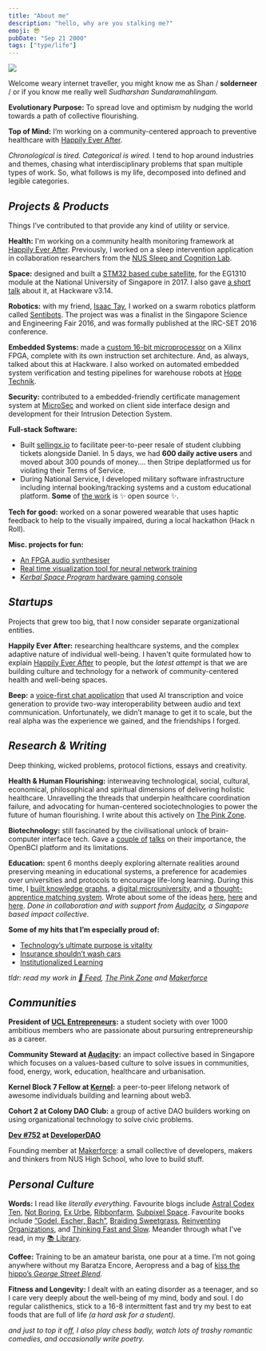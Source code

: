 ```yaml
---
title: "About me"
description: "hello, why are you stalking me?"
emoji: 😎
pubDate: "Sep 21 2000"
tags: ["type/life"]
---
```



<img src="/pfp-min.png" class="w-36 h-36" />

Welcome weary internet traveller, you might know me as Shan / **solderneer** / or if you know me really well _Sudharshan Sundaramahlingam._

**Evolutionary Purpose:** To spread love and optimism by nudging the world towards a path of collective flourishing.

**Top of Mind:** I’m working on a community-centered approach to preventive healthcare with [Happily Ever After](https://hea.care/).

_Chronological is tired. Categorical is wired._ I tend to hop around industries and themes, chasing what interdisciplinary problems that span multiple types of work. So, what follows is my life, decomposed into defined and legible categories.

## _Projects & Products_

<Callout emoji="💜" color="bg-violet-50">Things I’ve contributed to that provide any kind of utility or service.</Callout>

**Health:** I'm working on a community health monitoring framework at [Happily Ever After](https://hea.care). Previously, I worked on a sleep intervention application in collaboration researchers from the [NUS Sleep and Cognition Lab](https://sleepcognition-lab.org/).

**Space:** designed and built a [STM32 based cube satellite](https://github.com/solderneer/ARMsat), for the EG1310 module at the National University of Singapore in 2017. I also gave [a short talk](https://engineers.sg/video/tm32-based-nanosatellite-project-hackware-v3-14159--1773) about it, at Hackware v3.14.

**Robotics:** with my friend, [Isaac Tay](https://github.com/IsaacTay), I worked on a swarm robotics platform called [Sentibots](https://github.com/solderneer/Sentibots). The project was was a finalist in the Singapore Science and Engineering Fair 2016, and was formally published at the IRC-SET 2016 conference.

**Embedded Systems:** made a [custom 16-bit microprocessor](https://github.com/solderneer/artemis) on a Xilinx FPGA, complete with its own instruction set architecture. And, as always, talked about this at Hackware. I also worked on automated embedded system verification and testing pipelines for warehouse robots at [Hope Technik](https://www.hopetechnik.com/).

**Security:** contributed to a embedded-friendly certificate management system at [MicroSec](https://www.usec.io/) and worked on client side interface design and development for their Intrusion Detection System.

**Full-stack Software:**

- Built [sellingx.io](http://sellingx.io) to facilitate peer-to-peer resale of student clubbing tickets alongside Daniel. In 5 days, we had **600 daily active users** and moved about 300 pounds of money…. then Stripe deplatformed us for violating their Terms of Service.
- During National Service, I developed military software infrastructure including internal booking/tracking systems and a custom educational platform. **Some** of [the work](https://github.com/digital-okra) is ✨ open source ✨.

**Tech for good:** worked on a sonar powered wearable that uses haptic feedback to help to the visually impaired, during a local hackathon (Hack n Roll).

**Misc. projects for fun:**

- [An FPGA audio synthesiser](https://github.com/solderneer/Synthesia)
- [Real time visualization tool for neural network training](https://github.com/makerforceio/nviz)
- [_Kerbal Space Program_ hardware gaming console](https://makerforce.io/the-ksp-command-station-2/)

## _Startups_

<Callout emoji="🚀" color="bg-violet-50">Projects that grew too big, that I now consider separate organizational entities.</Callout>

**Happily Ever After:** researching healthcare systems, and the complex adaptive nature of individual well-being. I haven't quite formulated how to explain [Happily Ever After](https://hea.care/) to people, but the _latest attempt_ is that we are building culture and technology for a network of community-centered health and well-being spaces.

**Beep:** a [voice-first chat application](https://beepvoice.app/) that used AI transcription and voice generation to provide two-way interoperability between audio and text communication. Unfortunately, we didn’t manage to get it to scale, but the real alpha was the experience we gained, and the friendships I forged.

## _Research & Writing_

<Callout emoji="🧠" color="bg-violet-50">Deep thinking, wicked problems, protocol fictions, essays and creativity.</Callout>

**Health & Human Flourishing:** interweaving technological, social, cultural, economical, philosophical and spiritual dimensions of delivering holistic healthcare. Unravelling the threads that underpin healthcare coordination failure, and advocating for human-centered sociotechnologies to power the future of human flourishing. I write about this actively on [The Pink Zone](https://heacare.substack.com).

**Biotechnology:** still fascinated by the civilisational unlock of brain-computer interface tech. Gave a [couple of](https://engineers.sg/video/openbci-an-introduction-to-brain-computer-interfaces-hackware-v5-5-x-stackx--3629) [talks](https://engineers.sg/video/love-at-first-byte-a-romantic-journey-into-the-future-of-us-geekcampsg-2019--3718) on their importance, the OpenBCI platform and its limitations.

**Education:** spent 6 months deeply exploring alternate realities around preserving meaning in educational systems, a preference for academies over universities and protocols to encourage life-long learning. During this time, I [built knowledge graphs](https://github.com/axiomacademy/content-loader), a [digital microuniversity](https://github.com/axiomacademy/solo), and a [thought-apprentice matching system](https://github.com/axiomacademy/v0.1-student-app). Wrote about some of the ideas [here](https://makerforce.io/learning-used-to-be-fun/), [here](https://makerforce.io/institutionalised-learning/) and [here](https://makerforce.io/do-you-need-to-be-taught-to-teach/). _Done in collaboration and with support from [Audacity](https://audacity.world), a Singapore based impact collective._

**Some of my hits that I’m especially proud of:**

- [Technology’s ultimate purpose is vitality](https://heacare.substack.com/p/technologys-ultimate-purpose-is-vitality)
- [Insurance shouldn’t wash cars](https://heacare.substack.com/p/insurance-shouldnt-wash-cars)
- [Institutionalized Learning](https://makerforce.io/institutionalised-learning/)

_tldr: read my work in [📝 Feed](https://solderneer.me/blog/), [The Pink Zone](https://heacare.substack.com/) and [Makerforce](https://makerforce.io/)_

## _Communities_

**President of [UCL Entrepreneurs](https://ucle.co):** a student society with over 1000 ambitious members who are passionate about pursuring entrepreneurship as a career.

**Community Steward at [Audacity](https://audacity.world):** an impact collective based in Singapore which focuses on a values-based culture to solve issues in communities, food, energy, work, education, healthcare and urbanisation.

**Kernel Block 7 Fellow at [Kernel](https://kernel.community/):** a peer-to-peer lifelong network of awesome individuals building and learning about web3.

**Cohort 2 at Colony DAO Club:** a group of active DAO builders working on using organizational technology to solve civic problems.

**[Dev #752](https://rainbow.me/solderneer.eth?nft=ethereum_0x25ed58c027921e14d86380ea2646e3a1b5c55a8b_752) at [DeveloperDAO](https://www.developerdao.com/)**

Founding member at [Makerforce](https://makerforce.io): a small collective of developers, makers and thinkers from NUS High School, who love to build stuff.

## _Personal Culture_

**Words:** I read like _literally everything_. Favourite blogs include [Astral Codex Ten](https://astralcodexten.substack.com/), [Not Boring](https://www.notboring.co/), [Ex Urbe](https://www.exurbe.com/about/), [Ribbonfarm](https://www.ribbonfarm.com/), [Subpixel Space](https://subpixel.space/). Favourite books include [“Godel, Escher, Bach”](https://www.amazon.co.uk/Godel-Escher-Bach-Eternal-Golden/dp/0465026567), [Braiding Sweetgrass](https://www.goodreads.com/book/show/17465709-braiding-sweetgrass), [Reinventing Organizations](https://reinventingorganizationswiki.com/en/), and [Thinking Fast and Slow](https://www.amazon.co.uk/Thinking-Fast-Slow-Daniel-Kahneman/dp/0141033576). Meander through what I've read, in my [📚 Library](https://solderneer.notion.site/7f580c6801a1407a849d2dd01752c815?v=fb709826213142b7b9bd8f2e7d91b02c).

**Coffee:** Training to be an amateur barista, one pour at a time. I’m not going anywhere without my Baratza Encore, Aeropress and a bag of [kiss the hippo’s _George Street Blend_](https://kissthehippo.com/collections/coffee).

**Fitness and Longevity:** I dealt with an eating disorder as a teenager, and so I care very deeply about the well-being of my mind, body and soul. I do regular calisthenics, stick to a 16-8 intermittent fast and try my best to eat foods that are full of life _(a hard ask for a student)._

_and just to top it off, I also play chess badly, watch lots of trashy romantic comedies, and occasionally write poetry._
